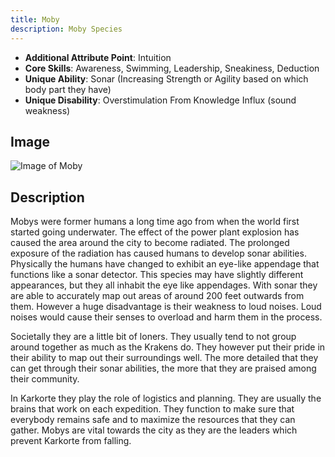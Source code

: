 ```yaml
---
title: Moby
description: Moby Species
---
```


- **Additional Attribute Point**: Intuition
- **Core Skills**: Awareness, Swimming, Leadership, Sneakiness, Deduction
- **Unique Ability**: Sonar (Increasing Strength or Agility based on which body part they have)
- **Unique Disability**: Overstimulation From Knowledge Influx (sound weakness)

## Image

![Image of Moby](../../../assets/karkorte/moby.png)

## Description

Mobys were former humans a long time ago from when the world first started going underwater. The effect of the power plant explosion has caused the area around the city to become radiated. The prolonged exposure of the radiation has caused humans to develop sonar abilities. Physically the humans have changed to exhibit an eye-like appendage that functions like a sonar detector. This species may have slightly different appearances, but they all inhabit the eye like appendages. With sonar they are able to accurately map out areas of around 200 feet outwards from them. However a huge disadvantage is their weakness to loud noises. Loud noises would cause their senses to overload and harm them in the process.

Societally they are a little bit of loners. They usually tend to not group around together as much as the Krakens do. They however put their pride in their ability to map out their surroundings well. The more detailed that they can get through their sonar abilities, the more that they are praised among their community.

In Karkorte they play the role of logistics and planning. They are usually the brains that work on each expedition. They function to make sure that everybody remains safe and to maximize the resources that they can gather. Mobys are vital towards the city as they are the leaders which prevent Karkorte from falling.




